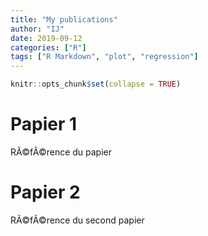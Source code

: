 ```yaml
---
title: "My publications"
author: "IJ"
date: 2019-09-12
categories: ["R"]
tags: ["R Markdown", "plot", "regression"]
---
```


```r
knitr::opts_chunk$set(collapse = TRUE)
```

# Papier 1
RÃ©fÃ©rence du papier

# Papier 2
RÃ©fÃ©rence du second papier